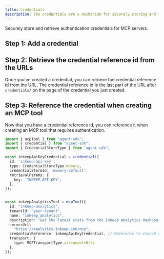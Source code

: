 ```yaml
---
title: Credentials
description: The credentials are a mechanism for securely storing and retrieving credentials for mcp servers.
---
```


Securely store and retrieve authentication credentials for MCP servers.

## Step 1: Add a credential

<Snippet file="multi-agent-framework/add-a-credential.mdx" />

## Step 2: Retrieve the credential reference id from the URLs

Once you've created a credential, you can retrieve the credential reference id from the URL. The credential reference id is the last part of the URL after `credentials/` on the page of the credential you just created.

## Step 3: Reference the credential when creating an MCP tool

Now that you have a credential reference id, you can reference it when creating an MCP tool that requires authentication.

```typescript
import { mcpTool } from "agent-sdk";
import { credential } from "agent-sdk";
import { CredentialStoreType } from "agent-sdk";

const inkeepApiKeyCredential = credential({
  id: 'inkeep-api-key',
  type: CredentialStoreType.memory,
  credentialStoreId: 'memory-default',
  retrievalParams: {
    key: 'INKEEP_API_KEY',
  },
});


const inkeepAnalyticsTool = mcpTool({
  id: "inkeep-analytics",
  tenantId: "your-tenant",
  name: "inkeep_analytics",
  description: "Get the latest stats from the Inkeep Analytics dashboard",
  serverUrl:
    "https://analytics.inkeep.com/mcp",
  credentialReference: inkeepApiKeyCredential, // Reference to stored credentials
  transport: {
    type: MCPTransportType.streamableHttp
  },
});
```
